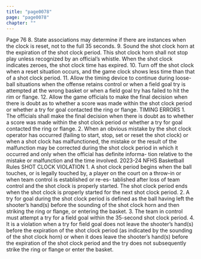 ```yaml
---
title: "page0078"
page: "page0078"
chapter: ""
---
```


Page 76 8. State associations may determine if there are instances when the clock is reset, not to the full 35 seconds. 9. Sound the shot clock horn at the expiration of the shot clock period. This shot clock horn shall not stop play unless recognized by an official’s whistle. When the shot clock indicates zeroes, the shot clock time has expired. 10. Turn off the shot clock when a reset situation occurs, and the game clock shows less time than that of a shot clock period. 11. Allow the timing device to continue during loose-ball situations when the offense retains control or when a field goal try is attempted at the wrong basket or when a field goal try has failed to hit the rim or flange. 12. Allow the game officials to make the final decision when there is doubt as to whether a score was made within the shot clock period or whether a try for goal contacted the ring or flange. TIMING ERRORS 1. The officials shall make the final decision when there is doubt as to whether a score was made within the shot clock period or whether a try for goal contacted the ring or flange. 2. When an obvious mistake by the shot clock operator has occurred (failing to start, stop, set or reset the shot clock) or when a shot clock has malfunctioned, the mistake or the result of the malfunction may be corrected during the shot clock period in which it occurred and only when the official has definite informa- tion relative to the mistake or malfunction and the time involved. 2023-24 NFHS Basketball Rules SHOT CLOCK VIOLATION 1. A shot clock period begins when the ball touches, or is legally touched by, a player on the court on a throw-in or when team control is established or re-es- tablished after loss of team control and the shot clock is properly started. The shot clock period ends when the shot clock is properly started for the next shot clock period. 2. A try for goal during the shot clock period is defined as the ball having left the shooter’s hand(s) before the sounding of the shot clock horn and then striking the ring or flange, or entering the basket. 3. The team in control must attempt a try for a field goal within the 35-second shot clock period. 4. It is a violation when a try for field goal does not leave the shooter’s hand(s) before the expiration of the shot clock period (as indicated by the sounding of the shot clock horn) or when it does leave the shooter’s hand(s) before the expiration of the shot clock period and the try does not subsequently strike the ring or flange or enter the basket.
